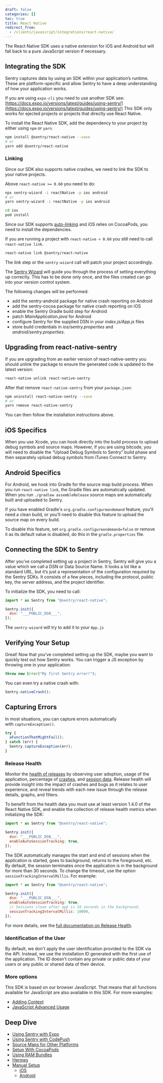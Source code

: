 ```yaml
---
draft: false
categories: []
toc: true
title: React Native
redirect_from:
  - /clients/javascript/integrations/react-native/
---
```


The React Native SDK uses a native extension for iOS and Android but will fall back to a pure JavaScript version if necessary.

## Integrating the SDK

Sentry captures data by using an SDK within your application’s runtime. These are platform-specific and allow Sentry to have a deep understanding of how your application works.

<Alert level="warning" title="Note"><markdown>

If you are using `expo-cli` you need to use another SDK see: [https://docs.expo.io/versions/latest/guides/using-sentry/](https://docs.expo.io/versions/latest/guides/using-sentry/)
This SDK only works for ejected projects or projects that directly use React Native.

</markdown></Alert>

To install the React Native SDK, add the dependency to your project by either using `npm` or `yarn`.

```bash
npm install @sentry/react-native --save
# or
yarn add @sentry/react-native
```

### Linking

Since our SDK also supports native crashes, we need to link the SDK to your native projects.

Above `react-native >= 0.60` you need to do:

```bash
npx sentry-wizard -i reactNative -p ios android
# or
yarn sentry-wizard -i reactNative -p ios android

cd ios
pod install
```

Since our SDK supports [auto-linking](https://github.com/react-native-community/cli/blob/master/docs/autolinking.md) and iOS relies on CocoaPods, you need to install the dependencies.

If you are running a project with `react-native < 0.60` you still need to call `react-native link`.

```bash
react-native link @sentry/react-native
```

The _link_ step or the `sentry-wizard` call will patch your project accordingly.

The [Sentry Wizard](https://github.com/getsentry/sentry-wizard) will guide you through the process of setting everything up correctly. This has to be done only once, and the files created can go into your version control system.

The following changes will be performed:

- add the sentry-android package for native crash reporting on Android
- add the sentry-cocoa package for native crash reporting on iOS
- enable the Sentry Gradle build step for Android
- patch _*MainApplication.java*_ for Android
- configure Sentry for the supplied DSN in your _*index.js/App.js*_ files
- store build credentials in _*ios/sentry.properties*_ and _*android/sentry.properties*_.

## Upgrading from react-native-sentry

If you are upgrading from an earlier version of react-native-sentry you should unlink the package to ensure the generated code is updated to the latest version:

```bash
react-native unlink react-native-sentry
```

After that remove `react-native-sentry` from your `package.json`:

```bash
npm uninstall react-native-sentry --save
# or
yarn remove react-native-sentry
```

You can then follow the installation instructions above.

## iOS Specifics

When you use Xcode, you can hook directly into the build process to upload debug symbols and source maps. However, if you are using bitcode, you will need to disable the “Upload Debug Symbols to Sentry” build phase and then separately upload debug symbols from iTunes Connect to Sentry.

## Android Specifics

For Android, we hook into Gradle for the source map build process. When you run `react-native link`, the Gradle files are automatically updated. When you run `./gradlew assembleRelease` source maps are automatically built and uploaded to Sentry.

If you have enabled Gradle's `org.gradle.configureondemand` feature, you'll need a clean build, or you'll need to disable this feature to upload the source map on every build.

To disable this feature, set `org.gradle.configureondemand=false` or remove it as its default value is disabled, do this in the `gradle.properties` file.

## Connecting the SDK to Sentry

After you’ve completed setting up a project in Sentry, Sentry will give you a value which we call a DSN or Data Source Name. It looks a lot like a standard URL, but it’s just a representation of the configuration required by the Sentry SDKs. It consists of a few pieces, including the protocol, public key, the server address, and the project identifier.

To initialize the SDK, you need to call:

```javascript
import * as Sentry from "@sentry/react-native";

Sentry.init({
  dsn: "___PUBLIC_DSN___",
});
```

The `sentry-wizard` will try to add it to your `App.js`

## Verifying Your Setup

Great! Now that you’ve completed setting up the SDK, maybe you want to quickly test out how Sentry works. You can trigger a JS exception by throwing one in your application:

```javascript
throw new Error("My first Sentry error!");
```

You can even try a native crash with:

```javascript
Sentry.nativeCrash();
```

## Capturing Errors

In most situations, you can capture errors automatically with `captureException()`.

```javascript
try {
  aFunctionThatMightFail();
} catch (err) {
  Sentry.captureException(err);
}
```

### Release Health

Monitor the [health of releases](/workflow/releases/health/) by observing user adoption, usage of the application, percentage of [crashes](/workflow/releases/health/#crash), and [session data](/workflow/releases/health/#session). Release health will provide insight into the impact of crashes and bugs as it relates to user experience, and reveal trends with each new issue through the release details, graphs, and filters.

To benefit from the health data you must use at least version 1.4.0 of the React Native SDK, and enable the collection of release health metrics when initializing the SDK:

```javascript
import * as Sentry from "@sentry/react-native";

Sentry.init({
  dsn: "___PUBLIC_DSN___",
  enableAutoSessionTracking: true,
});
```

The SDK automatically manages the start and end of sessions when the application is started, goes to background, returns to the foreground, etc.
By default, the session terminates once the application is in the background for more than 30 seconds. To change the timeout, use the option `sessionTrackingIntervalMillis`. For example:

```javascript
import * as Sentry from "@sentry/react-native";

Sentry.init({
  dsn: "___PUBLIC_DSN___",
  enableAutoSessionTracking: true,
  // Sessions close after app is 10 seconds in the background.
  sessionTrackingIntervalMillis: 10000,
});
```

For more details, see the [full documentation on Release Health](/workflow/releases/health/).

### Identification of the User

By default, we don't apply the user identification provided to the SDK via the API. Instead, we use the installation ID generated with the first use of the application. The ID doesn't contain any private or public data of your users or any public or shared data of their device.

### More options

This SDK is based on our browser JavaScript. That means that all functions available for JavaScript are also available in this SDK. For more examples:

- [Adding Context](/platforms/javascript/#adding-context)
- [JavaScript Advanced Usage](/platforms/javascript/#advanced-usage)

## Deep Dive

- [Using Sentry with Expo](/platforms/react-native/expo/)
- [Using Sentry with CodePush](/platforms/react-native/codepush/)
- [Source Maps for Other Platforms](/platforms/react-native/sourcemaps/)
- [Setup With CocoaPods](/platforms/react-native/cocoapods/)
- [Using RAM Bundles](/platforms/react-native/ram-bundles/)
- [Hermes](/platforms/react-native/hermes/)
- [Manual Setup](/platforms/react-native/manual-setup/)
  - [iOS](/platforms/react-native/manual-setup/#ios)
  - [Android](/platforms/react-native/manual-setup/#android)
